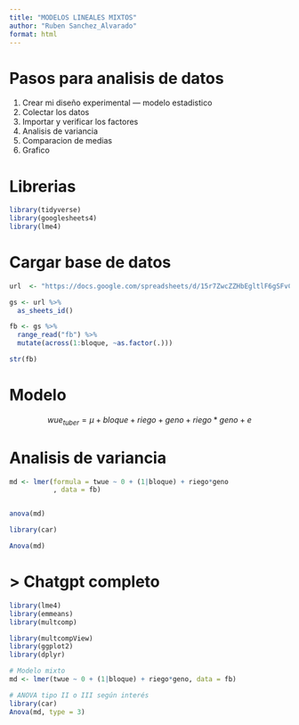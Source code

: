 ```yaml
---
title: "MODELOS LINEALES MIXTOS"
author: "Ruben Sanchez_Alvarado"
format: html
---
```


# Pasos para analisis de datos 
1. Crear mi diseño experimental --- modelo estadistico 
2. Colectar los datos 
3. Importar y verificar los factores 
4. Analisis de variancia 
5. Comparacion de medias 
6. Grafico 


# Librerias 

```r
library(tidyverse)
library(googlesheets4)
library(lme4)

```

# Cargar base de datos 

```r
url  <- "https://docs.google.com/spreadsheets/d/15r7ZwcZZHbEgltlF6gSFvCTFA-CFzVBWwg3mFlRyKPs/edit?gid=172957346#gid=172957346"

gs <- url %>%
  as_sheets_id()

fb <- gs %>%
  range_read("fb") %>%
  mutate(across(1:bloque, ~as.factor(.)))

str(fb)

```
# Modelo 


$$  wue_{tuber} = \mu + bloque + riego + geno + riego*geno + e  $$ 

# Analisis de variancia 

```r
md <- lmer(formula = twue ~ 0 + (1|bloque) + riego*geno
           , data = fb)


anova(md)

library(car)

Anova(md)

```
# > Chatgpt completo 

```r
library(lme4)
library(emmeans)
library(multcomp)
```

```r
library(multcompView)
library(ggplot2)
library(dplyr)

# Modelo mixto
md <- lmer(twue ~ 0 + (1|bloque) + riego*geno, data = fb)

# ANOVA tipo II o III según interés
library(car)
Anova(md, type = 3)
```

















